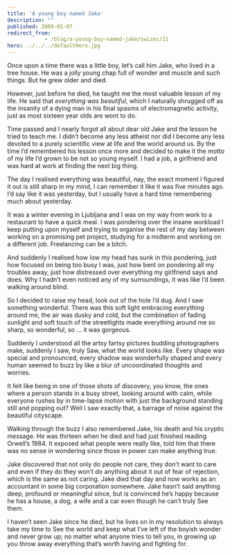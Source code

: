```yaml
---
title: 'A young boy named Jake'
description: ""
published: 2009-01-07
redirect_from: 
            - /blog/a-young-boy-named-jake/swizec/21
hero: ../../../defaultHero.jpg
---
```


Once upon a time there was a little boy, let’s call him Jake, who lived in a tree house. He was a jolly young chap full of wonder and muscle and such things. But he grew older and died.

However, just before he died, he taught me the most valuable lesson of my life. He said that _everything was beautiful_, which I naturally shrugged off as the insanity of a dying man in his final spasms of electromagnetic activity, just as most sixteen year olds are wont to do.

Time passed and I nearly forgot all about dear old Jake and the lesson he tried to teach me. I didn’t become any less atheist nor did I become any less devoted to a purely scientific view at life and the world around us. By the time I’d remembered his lesson once more and decided to make it the motto of my life I’d grown to be not so young myself. I had a job, a girlfriend and was hard at work at finding the next big thing.

The day I realised everything was beautiful, nay, the exact moment I figured it out is still sharp in my mind, I can remember it like it was five minutes ago. I’d say like it was yesterday, but I usually have a hard time remembering much about yesterday.

It was a winter evening in Ljubljana and I was on my way from work to a restaurant to have a quick meal. I was pondering over the insane workload I keep putting upon myself and trying to organise the rest of my day between working on a promising pet project, studying for a midterm and working on a different job. Freelancing can be a bitch.

And suddenly I realised how low my head has sunk in this pondering, just how focused on being too busy I was, just how bent on pondering all my troubles away, just how distressed over everything my girlfriend says and does. Why I hadn’t even noticed any of my surroundings, it was like I’d been walking around blind.

So I decided to raise my head, look out of the hole I’d dug. And I saw something wonderful. There was this soft light embracing everything around me, the air was dusky and cold, but the combination of fading sunlight and soft touch of the streetlights made everything around me so sharp, so wonderful, so ... it was gorgeous.

Suddenly I understood all the artsy fartsy pictures budding photographers make, suddenly I saw, truly Saw, what the world looks like. Every shape was special and pronounced, every shadow was wonderfully shaped and every human seemed to buzz by like a blur of uncoordinated thoughts and worries.

It felt like being in one of those shots of discovery, you know, the ones where a person stands in a busy street, looking around with calm, while everyone rushes by in time-lapse motion with just the background standing still and popping out? Well I saw exactly that, a barrage of noise against the beautiful cityscape.

Walking through the buzz I also remembered Jake, his death and his cryptic message. He was thirteen when he died and had just finished reading Orwell’s 1984. It exposed what people were really like, told him that there was no sense in wondering since those in power can make anything true.

Jake discovered that not only do people not care, they don’t want to care and even if they do they won’t do anything about it out of fear of rejection, which is the same as not caring. Jake died that day and now works as an accountant in some big corporation somewhere. Jake hasn’t said anything deep, profound or meaningful since, but is convinced he’s happy because he has a house, a dog, a wife and a car even though he can’t truly See them.

I haven’t seen Jake since he died, but he lives on in my resolution to always take my time to See the world and keep what I’ve left of the boyish wonder and never grow up; no matter what anyone tries to tell you, in growing up you throw away everything that’s worth having and fighting for.
